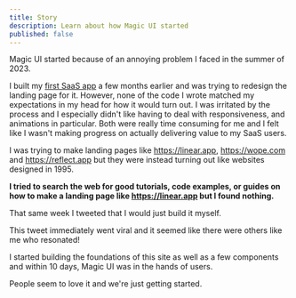```yaml
---
title: Story
description: Learn about how Magic UI started
published: false
---
```


Magic UI started because of an annoying problem I faced in the summer of 2023.

I built my [first SaaS app](https://automatic.chat) a few months earlier and was trying to redesign the landing page for it. However, none of the code I wrote matched my expectations in my head for how it would turn out. I was irritated by the process and I especially didn't like having to deal with responsiveness, and animations in particular. Both were really time consuming for me and I felt like I wasn't making progress on actually delivering value to my SaaS users.

I was trying to make landing pages like https://linear.app, https://wope.com and https://reflect.app but they were instead turning out like websites designed in 1995.

**I tried to search the web for good tutorials, code examples, or guides on how to make a landing page like https://linear.app but I found nothing.**

That same week I tweeted that I would just build it myself.

<Tweet id="1668408059125702661" />

This tweet immediately went viral and it seemed like there were others like me who resonated!

I started building the foundations of this site as well as a few components and within 10 days, Magic UI was in the hands of users.

People seem to love it and we're just getting started.

<div className="columns-3 gap-4 [&>*]:mb-4">
  <Tweet id="1722659583464968612" />
  <Tweet id="1668442365625790465" />
  <Tweet id="1684613797984800768" />
  <Tweet id="1722690049374830639" />
  <Tweet id="1684676668445622272" />
  <Tweet id="1668640878225764354" />
  <Tweet id="1668506160620769280" />
  <Tweet id="1681477151042797568" />
</div>
